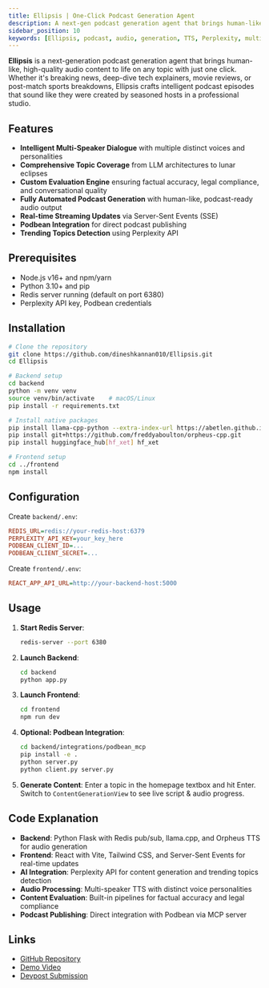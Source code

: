 ```yaml
---
title: Ellipsis | One-Click Podcast Generation Agent
description: A next-gen podcast generation agent that brings human-like, high-quality audio content to life on any topic with just one click
sidebar_position: 10
keywords: [Ellipsis, podcast, audio, generation, TTS, Perplexity, multi-speaker, AI]
---
```


**Ellipsis** is a next-generation podcast generation agent that brings human-like, high-quality audio content to life on any topic with just one click. Whether it's breaking news, deep-dive tech explainers, movie reviews, or post-match sports breakdowns, Ellipsis crafts intelligent podcast episodes that sound like they were created by seasoned hosts in a professional studio.

## Features

* **Intelligent Multi-Speaker Dialogue** with multiple distinct voices and personalities
* **Comprehensive Topic Coverage** from LLM architectures to lunar eclipses
* **Custom Evaluation Engine** ensuring factual accuracy, legal compliance, and conversational quality
* **Fully Automated Podcast Generation** with human-like, podcast-ready audio output
* **Real-time Streaming Updates** via Server-Sent Events (SSE)
* **Podbean Integration** for direct podcast publishing
* **Trending Topics Detection** using Perplexity API

## Prerequisites

* Node.js v16+ and npm/yarn
* Python 3.10+ and pip
* Redis server running (default on port 6380)
* Perplexity API key, Podbean credentials

## Installation

```bash
# Clone the repository
git clone https://github.com/dineshkannan010/Ellipsis.git
cd Ellipsis

# Backend setup
cd backend
python -m venv venv
source venv/bin/activate    # macOS/Linux
pip install -r requirements.txt

# Install native packages
pip install llama-cpp-python --extra-index-url https://abetlen.github.io/llama-cpp-python/whl/cpu
pip install git+https://github.com/freddyaboulton/orpheus-cpp.git
pip install huggingface_hub[hf_xet] hf_xet

# Frontend setup
cd ../frontend
npm install
```

## Configuration

Create `backend/.env`:
```ini
REDIS_URL=redis://your-redis-host:6379
PERPLEXITY_API_KEY=your_key_here
PODBEAN_CLIENT_ID=...
PODBEAN_CLIENT_SECRET=...
```

Create `frontend/.env`:
```ini
REACT_APP_API_URL=http://your-backend-host:5000
```

## Usage

1. **Start Redis Server**:
   ```bash
   redis-server --port 6380
   ```

2. **Launch Backend**:
   ```bash
   cd backend
   python app.py
   ```

3. **Launch Frontend**:
   ```bash
   cd frontend
   npm run dev
   ```

4. **Optional: Podbean Integration**:
   ```bash
   cd backend/integrations/podbean_mcp
   pip install -e .
   python server.py
   python client.py server.py
   ```

5. **Generate Content**: Enter a topic in the homepage textbox and hit Enter. Switch to `ContentGenerationView` to see live script & audio progress.

## Code Explanation

* **Backend**: Python Flask with Redis pub/sub, llama.cpp, and Orpheus TTS for audio generation
* **Frontend**: React with Vite, Tailwind CSS, and Server-Sent Events for real-time updates
* **AI Integration**: Perplexity API for content generation and trending topics detection
* **Audio Processing**: Multi-speaker TTS with distinct voice personalities
* **Content Evaluation**: Built-in pipelines for factual accuracy and legal compliance
* **Podcast Publishing**: Direct integration with Podbean via MCP server

## Links

- [GitHub Repository](https://github.com/dineshkannan010/Ellipsis)
- [Demo Video](https://www.youtube.com/watch?v=XUPsSuCBTFw)
- [Devpost Submission](https://devpost.com/software/ellipsis) 
